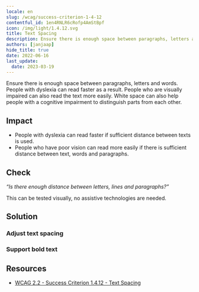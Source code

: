 ```yaml
---
locale: en
slug: /wcag/success-criterion-1-4-12
contentful_id: 1en4RNLR6cRofp4AmStBpf
icon: /img/light/1.4.12.svg
title: Text Spacing
description: Ensure there is enough space between paragraphs, letters and words.
authors: [janjaap]
hide_title: true
date: 2022-06-16
last_update:
  date: 2023-03-19
---
```


<Hero
  title="Text Spacing"
  image="/img/light/1.4.12.svg"
  alt="WCAG 1.4.12 icon"
  prefix="Success Criterion 1.4.12"
  suffix="Level AA"
/>

Ensure there is enough space between paragraphs, letters and words. People with dyslexia can read faster as a result. People who are visually impaired can also read the text more easily. White space can also help people with a cognitive impairment to distinguish parts from each other.

## Impact

- People with dyslexia can read faster if sufficient distance between texts is used.
- People who have poor vision can read more easily if there is sufficient distance between text, words and paragraphs.

## Check

*“Is there enough distance between letters, lines and paragraphs?”*

This can be tested visually, no assistive technologies are needed.

## Solution

### Adjust text spacing

<CodeSample id="text-spacing" locale="en"/>

### Support bold text

<CodeSample id="text-bold" locale="en"/>

## Resources

- [WCAG 2.2 - Success Criterion 1.4.12 - Text Spacing](https://www.w3.org/TR/WCAG22/#text-spacing)
